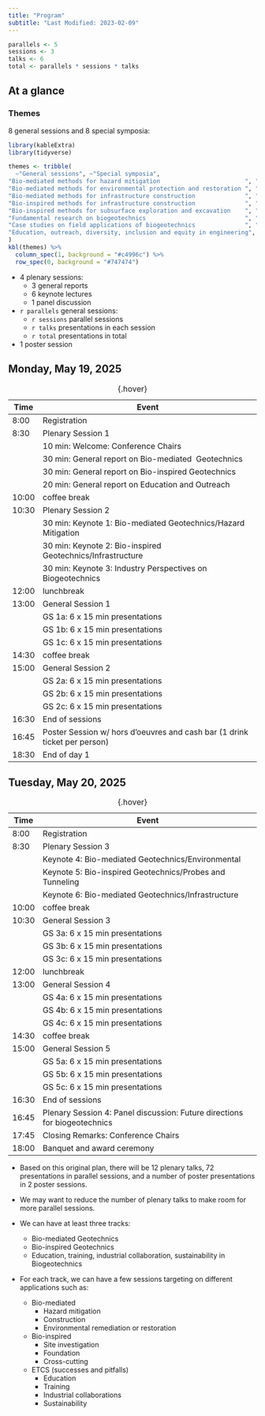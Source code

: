 ```yaml
---
title: "Program"
subtitle: "Last Modified: 2023-02-09"
---
```


```r
parallels <- 5
sessions <- 3
talks <- 6
total <- parallels * sessions * talks
```

## [At a glance]{.highlight}

### Themes

8 general sessions and 8 special symposia:

```r
library(kableExtra)
library(tidyverse)

themes <- tribble(
  ~"General sessions", ~"Special symposia",
"Bio-mediated methods for hazard mitigation                        ", "Bio-inspired Tunneling                         ",
"Bio-mediated methods for environmental protection and restoration ", "Asia experiences on bio-mediated geotechnics   ",
"Bio-mediated methods for infrastructure construction              ", "Europe experiences on bio-mediated geotechnics ",
"Bio-inspired methods for infrastructure construction              ", "Biopolymer treated soils                       ",
"Bio-inspired methods for subsurface exploration and excavation    ", "Delivery strategies for MICP                   ",
"Fundamental research on biogeotechnics                            ", "MICP for sustainable geoenergy applications    ",
"Case studies on field applications of biogeotechnics              ", "Fungal treatment of soils                      ",
"Education, outreach, diversity, inclusion and equity in engineering", "Build with nature                              ",
) 
kbl(themes) %>%
  column_spec(1, background = "#c4996c") %>%
  row_spec(0, background = "#747474")
```

* 4 plenary sessions: 
  * 3 general reports
  * 6 keynote lectures
  * 1 panel discussion
* `r parallels` general sessions:
  * `r sessions` parallel sessions
  * `r talks` presentations in each session
  * `r total` presentations in total
* 1 poster session


##  Monday, May 19, 2025

: {.hover}

| Time  | Event                                                                     |
| ----- | ------------------------------------------------------------------------- |
| 8:00  | Registration                                                              |
| 8:30  | Plenary Session 1                                                         |
|       | 10 min: Welcome: Conference Chairs                                        |
|       | 30 min: General report on Bio-mediated  Geotechnics                       |
|       | 30 min: General report on Bio-inspired Geotechnics                        |
|       | 20 min: General report on Education and Outreach                          |
| 10:00 | coffee break                                                              |
| 10:30 | Plenary Session 2                                                         |
|       | 30 min: Keynote 1: Bio-mediated Geotechnics/Hazard Mitigation             |
|       | 30 min: Keynote 2: Bio-inspired Geotechnics/Infrastructure                |
|       | 30 min: Keynote 3: Industry Perspectives on Biogeotechnics                |
| 12:00 | lunchbreak                                                                |
| 13:00 | General Session 1                                                         |
|       | GS 1a: 6 x 15 min presentations                                           |
|       | GS 1b: 6 x 15 min presentations                                           |
|       | GS 1c: 6 x 15 min presentations                                           |
| 14:30 | coffee break                                                              |
| 15:00 | General Session 2                                                         |
|       | GS 2a: 6 x 15 min presentations                                           |
|       | GS 2b: 6 x 15 min presentations                                           |
|       | GS 2c: 6 x 15 min presentations                                           |
| 16:30 | End of sessions                                                           |
| 16:45 | Poster Session w/ hors d’oeuvres and cash bar (1 drink ticket per person) |
| 18:30 | End of day 1                                                              |

\newpage

##  Tuesday, May 20, 2025

: {.hover}

| Time  | Event                                                                     |
| ----- | ------------------------------------------------------------------------- |
| 8:00  | Registration                                                              |
| 8:30  | Plenary Session 3                                                         |
|       | Keynote 4: Bio-mediated Geotechnics/Environmental                         |
|       | Keynote 5: Bio-inspired Geotechnics/Probes and Tunneling                  |
|       | Keynote 6: Bio-mediated Geotechnics/Infrastructure                        |
| 10:00 | coffee break                                                              |
| 10:30 | General Session 3                                                         |
|       | GS 3a: 6 x 15 min presentations                                           |
|       | GS 3b: 6 x 15 min presentations                                           |
|       | GS 3c: 6 x 15 min presentations                                           |
| 12:00 | lunchbreak                                                                |
| 13:00 | General Session 4                                                         |
|       | GS 4a: 6 x 15 min presentations                                           |
|       | GS 4b: 6 x 15 min presentations                                           |
|       | GS 4c: 6 x 15 min presentations                                           |
| 14:30 | coffee break                                                              |
| 15:00 | General Session 5                                                         |
|       | GS 5a: 6 x 15 min presentations                                           |
|       | GS 5b: 6 x 15 min presentations                                           |
|       | GS 5c: 6 x 15 min presentations                                           |
| 16:30 | End of sessions                                                           |
| 16:45 | Plenary Session 4: Panel discussion: Future directions for biogeotechnics |
| 17:45 | Closing Remarks: Conference Chairs                                        |
| 18:00 | Banquet and award ceremony                                                |


::: {.content-visible when-profile="local"}

::: {.callout-note}

* Based on this original plan, there will be 12 plenary talks, 72 presentations in parallel sessions, and a number of poster presentations in 2 poster sessions.

* We may want to reduce the number of plenary talks to make room for more parallel sessions. 

* We can have at least three tracks:
  * Bio-mediated Geotechnics
  * Bio-inspired Geotechnics
  * Education, training, industrial collaboration, sustainability in Biogeotechnics

* For each track, we can have a few sessions targeting on different applications such as:
  * Bio-mediated
    * Hazard mitigation
    * Construction
    * Environmental remediation or restoration
  * Bio-inspired
    * Site investigation
    * Foundation
    * Cross-cutting
  * ETCS (successes and pitfalls)
    * Education
    * Training
    * Industrial collaborations
    * Sustainability

:::
:::

